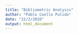 ```yaml
---
title: "Bibliometric Analysis"
author: "Pablo Coello Pulido"
date: "22/2/2020"
output: html_document
---
```

